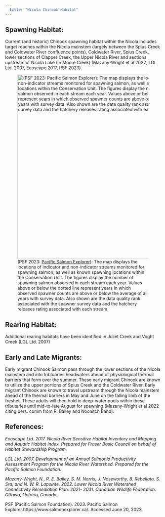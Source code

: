 ```yaml
---
  title: "Nicola Chinook Habitat"
---
```


## **Spawning Habitat:**

Current (and historic) Chinook spawning habitat within the Nicola includes target reaches within the Nicola mainstem (largely between the Spius Creek and Coldwater River confluence points), Coldwater River, Spius Creek, lower sections of Clapper Creek, the Upper Nicola River and sections upstream of Nicola Lake (in Moore Creek) (Mazany-Wright et al 2022, LGL Ltd. 2007, Ecoscape 2017, PSF 2023).


![(PSF 2023: [Pacific Salmon Explorer](https://www.salmonexplorer.ca/#!/fraser/chinook/lower-thompson-river-spring-4-2&to=population&habitat-spawn=water-licenses&pop-detail=1)): The map displays the locations of indicator and non-indicator streams monitored for spawning salmon, as well as known spawning locations within the Conservation Unit. The figures display the number of spawning salmon observed in each stream each year. Values above or below the dotted line represent years in which observed spawner counts are above or below the average of all years with survey data. Also shown are the data quality rank associated with the spawner survey data and the hatchery releases rating associated with each stream.](images/psf_spawning.png){fig-align="center" width="597"}

## **Rearing Habitat:**

Additional rearing habitats have been identified in Juliet Creek and Voght Creek (LGL Ltd. 2007)

## **Early and Late Migrants:**

Early migrant Chinook Salmon pass through the lower sections of the Nicola mainstem and into tribtuaries headwaters ahead of physiological thermal barriers that form over the summer. These early migrant Chinook are known to utilize the upper portions of Spius Creek and the Coldwater River. Early migrant Chinook are known to travel upstream through the Nicola mainstem ahead of the thermal barriers in May and June on the falling limb of the freshet. These adults will then hold in deep-water pools within these tributaries until mid-to-late August for spawning (Mazany-Wright et al 2022 citing pers. comm from R. Bailey and Nooaitch Band).

## **References:**

*Ecoscape Ltd. 2017. Nicola River Sensitive Habitat Inventory and Mapping and Aquatic Habitat Index. Prepared for Fraser Basic Council on behalf of Habitat Stewardship Program.*

*LGL Ltd. 2007. Development of an Annual Salmonid Productivity Assessment Program for the Nicola River Watershed. Prepared for the Pacific Salmon Foundation.*

*Mazany-Wright, N., R. E. Bailey, S. M. Norris, J. Noseworthy, B. Rebellato, S. Sra, and N. W. R. Lapointe. 2022. Lower Nicola River Watershed Connectivity Remediation Plan: 2021- 2031. Canadian Wildlife Federation. Ottawa, Ontario, Canada.*

PSF (Pacific Salmon Foundation). 2023. Pacific Salmon Explorer.https://www.salmonexplorer.ca/. Accessed June 20, 2023.
